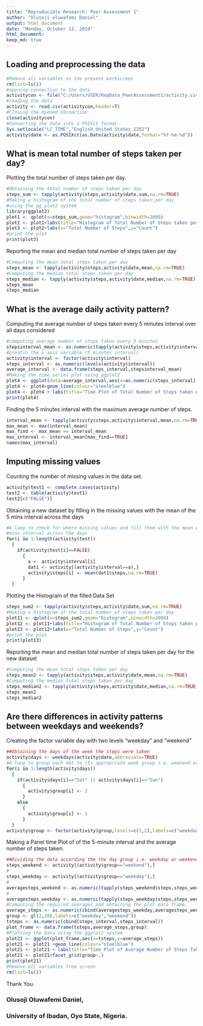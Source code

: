 ```yaml
---
title: "Reproducible Research: Peer Assessment 1"
author: "Olusoji oluwafemi Daniel"
output: html_document
date: "Monday, October 13, 2014"
html_document:
keep_md: true
---
```



## Loading and preprocessing the data
```r
#Remove all variables on the present workscreen
rm(list=ls())
#opening connection to the data 
activitycon <- file("C:/Users/USER/RepData_PeerAssessment1/activity.csv",open="r")
#reading the data
activity <- read.csv(activitycon,header=T)
#Closing the Opened COnnection
close(activitycon)
#Converting the date into a POIXct format
Sys.setlocale("LC_TIME","English_United States.1252")
activity$date <- as.POSIXct(as.Date(activity$date,format="%Y-%m-%d"))
```


## What is mean total number of steps taken per day?
Plotting the total number of steps taken per day.
```r
#Obtaining the total number of steps taken per day
steps_sum <- tapply(activity$steps,activity$date,sum,na.rm=TRUE)
#Making a histogram of the total number of steps taken per day 
#using the gg plot2 system
library(ggplot2)
plot1 <- qplot(x=steps_sum,geom="histogram",binwidth=2000)
plot2 <- plot1+labs(title="Histogram of Total Number of Steps taken per Day")
plot3 <- plot2+labs(x="Total Number of Steps",y="Count")
#print the plot
print(plot3)
```
  
Reporting the mean and median total number of steps taken per day
```r
#Computing the mean total steps taken per day 
steps_mean <- tapply(activity$steps,activity$date,mean,na.rm=TRUE)
#Computing the median total steps taken per day 
steps_median <- tapply(activity$steps,activity$date,median,na.rm=TRUE)
steps_mean
steps_median
```
## What is the average daily activity pattern?
  
Computing the average number of steps taken every 5 minutes interval over all days considered
```r
#computing average number of steps taken every 5 minutes
stepsinterval_mean <- as.numeric(tapply(activity$steps,activity$interval,mean,na.rm=TRUE))
#creatin the x axis variable (5 minutes interval)
activity$interval <- factor(activity$interval)
steps_interval <- as.numeric(levels(activity$interval))
average_interval <- data.frame(steps_interval,stepsinterval_mean)
#Making the time series plot using ggplot2 
plot4 <- ggplot(data=average_interval,aes(x=as.numeric(steps_interval),y=stepsinterval_mean))
plot4 <- plot4+geom_line(colour="steelblue")
plot4 <- plot4 + labs(title="Time Plot of Total Number of Steps taken every 5 Mins.",x="5 Minutes Interval",y="Average Number of Steps Taken")
print(plot4)
```
  
Finding the 5 minutes interval with the maximum average number of steps.
```r
interval_mean <- tapply(activity$steps,activity$interval,mean,na.rm=TRUE)
max_mean <- max(interval_mean)
max_find <- max_mean == interval_mean
max_interval <- interval_mean[max_find==TRUE]
names(max_interval)
```

## Imputing missing values

Counting the number of missing values in the data set.
```r
activity$test1 <- complete.cases(activity)
test2 <- table(activity$test1)
test2[c("FALSE")]
```
  
Obtaining a new dataset by filling in the missing values with the mean of the 5 mins interval across the days
```r
#A loop to check for where missing values and fill them with the mean of the 5 
#mins interval across the days
for(i in 1:length(activity$test))
  {
    if(activity$test[i]==FALSE)
      {
        a <- activity$interval[i]
        dat1 <- activity[(activity$interval==a),]
        activity$steps[i] <- mean(dat1$steps,na.rm=TRUE)
      }
  }
```  
  
Plotting the Histogram of the filled Data Set
```r
steps_sum2 <- tapply(activity$steps,activity$date,sum,na.rm=TRUE)
#Making a histogram of the total number of steps taken per day 
plot11 <- qplot(x=steps_sum2,geom="histogram",binwidth=2000)
plot12 <- plot11+labs(title="Histogram of Total Number of Steps taken per Day")
plot13 <- plot12+labs(x="Total Number of Steps",y="Count")
#print the plot
print(plot13)
```
  
Reporting the mean and median total number of steps taken per day for the new dataset
```r
#Computing the mean total steps taken per day 
steps_mean2 <- tapply(activity$steps,activity$date,mean,na.rm=TRUE)
#Computing the median total steps taken per day 
steps_median2 <- tapply(activity$steps,activity$date,median,na.rm=TRUE)
steps_mean2
steps_median2
```

## Are there differences in activity patterns between weekdays and weekends?
Creating the factor variable day with two levels "weekday" and "weekend"
```r
##Obtaining the days of the week the steps were taken
activity$days <- weekdays(activity$date,abbreviate=TRUE)
#A loop to group each dat to its appropriate week group i.e. weekend or weekdays
for(i in 1:length(activity$days))
  {
    if(activity$days[i]=="Sat" || activity$days[i]=="Sun")
      {
        activity$group[i] <- 2
      }
    else
      {
        activity$group[i] <- 1
      }  
  }
activity$group <- factor(activity$group,levels=c(1,2),labels=c("weekdays","weekend"))
```
Making a Panel time Plot of of the 5-minute interval and the average number of steps taken.
```r
##Dividing the data according the the day group i.e. weekday or weekend
steps_weekend <- activity[(activity$group=="weekend"),]
#
steps_weekday <- activity[(activity$group=="weekday"),]
#
averagesteps_weekend <- as.numeric(tapply(steps_weekend$steps,steps_weekend$interval,mean,na.rm=TRUE))
#
averagesteps_weekday <- as.numeric(tapply(steps_weekday$steps,steps_weekday$interval,mean,na.rm=TRUE))
#Computing the required averages and obtaining the plot data frame. 
average_steps <- as.numeric(cbind(averagesteps_weekday,averagesteps_weekend))
group <- gl(2,288,labels=c("weekday","weekend"))
tsteps <- as.numeric(cbind(steps_interval,steps_interval))
plot_frame <- data.frame(tsteps,average_steps,group)
#Plotting the Data using the ggplot2 system
plot21 <- ggplot(plot_frame,aes(x=tsteps,y=average_steps))
plot21 <- plot21 +geom_line(colour="steelblue")
plot21 <- plot21 + labs(title="Time Plot of Average Number of Steps Taken",x="5-Minutes Interval",y="Average Steps Taken")
plot21 <- plot21+facet_grid(group~.)
print(plot21)
#Remove all variables from screen
rm(list=ls())
```
  
Thank You.

### Olusoji Oluwafemi Daniel,
### University of Ibadan, Oyo State, Nigeria.